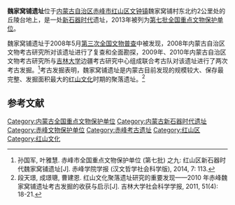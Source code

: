 {{coord|40|08|28|N|118|57|46|E|scale:10000|display=title}}
{{文物保护单位
| 级别 = 全国
| 名称 = 魏家窝铺遗址
| 编号 = 7-0055-1-055
| 分类 = 古遗址
| 时代 = [[新石器时代|新石器时代]]
| 所在 = [[内蒙古自治区|内蒙古自治区]][[赤峰市|赤峰市]][[红山区|红山区]]
| 登录 = 2013年3月5日
}}
'''魏家窝铺遗址'''位于[[内蒙古自治区|内蒙古自治区]][[赤峰市|赤峰市]][[红山区|红山区]][[文钟镇|文钟镇]]魏家窝铺村东北约2公里处的丘陵台地上，是一处[[新石器时代|新石器时代]]遗址，2013年被列为[[第七批全国重点文物保护单位|第七批全国重点文物保护单位]]。

魏家窝铺遗址于2008年5月[[第三次全国文物普查|第三次全国文物普查]]中被发现，2008年内蒙古自治区文物考古研究所对该遗址进行了复查和全面勘探，2009年、2010年内蒙古自治区文物考古研究所与[[吉林大学|吉林大学]]边疆考古研究中心组成联合考古队对该遗址进行了两次考古发掘。<ref>孙国军, 叶雅慧. 赤峰市全国重点文物保护单位 (第七批) 之九: 红山区新石器时代魏家窝铺遗址[J]. 赤峰学院学报 (汉文哲学社会科学版), 2014, 7: 113.</ref>考古发掘表明，魏家窝铺遗址是内蒙古目前发现的规模较大、保存最完整、发掘面积最大的[[红山文化|红山文化]]时期的聚落遗址。<ref>段天璟, 成璟瑭, 曹建恩. 红山文化聚落遗址研究的重要发现——2010 年赤峰魏家窝铺遗址考古发掘的收获与启示[J]. 吉林大学社会科学学报, 2011, 51(4): 18-21.</ref>

==参考文献==
{{reflist}}

{{内蒙古全国重点文物保护单位}}

{{DEFAULTSORT:W}}
[[Category:内蒙古全国重点文物保护单位|Category:内蒙古全国重点文物保护单位]]
[[Category:内蒙古新石器时代遗址|Category:内蒙古新石器时代遗址]]
[[Category:赤峰文物保护单位|Category:赤峰文物保护单位]]
[[Category:赤峰考古遗址|Category:赤峰考古遗址]]
[[Category:红山区|Category:红山区]]
[[Category:红山文化|Category:红山文化]]